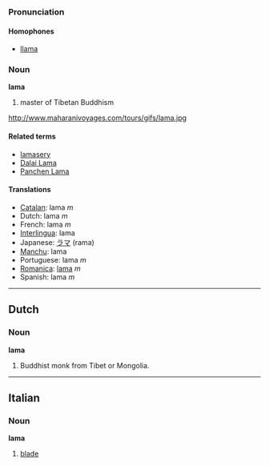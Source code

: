 === Pronunciation ===
==== Homophones ====
*[[llama]]

=== Noun ===
'''lama'''

#master of Tibetan Buddhism

http://www.maharanivoyages.com/tours/gifs/lama.jpg

==== Related terms ====
*[[lamasery]]
*[[Dalai Lama]]
*[[Panchen Lama]]

==== Translations ====
*[[Catalan]]: lama ''m''
*Dutch: lama ''m''
*French: lama ''m''
*[[Interlingua]]: lama
*Japanese: [[ラマ]] (rama)
*[[Manchu]]: lama
*Portuguese: lama ''m''
*[[Romanica]]: [[lama]] ''m''
*Spanish: lama ''m''

----

== Dutch ==
=== Noun ===
'''lama'''

#Buddhist monk from Tibet or Mongolia.

----
== Italian ==
=== Noun ===
'''lama'''

#[[blade]]
